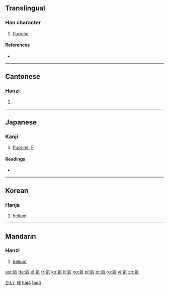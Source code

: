 ==Translingual==

===Han character===
{{Han char|rn=84|rad=气|as=06|sn=10|four=8081<sub>7</sub>|canj=人弓卜女人 (ONYVO)}}

# [[fluorine]]

====References====
* {{Han ref|kx=0599.151|dkj=17063|dj=0992.030|hdz=32011.120|uh=6C26|ud=27686|bh=AEF3|bd=44787}}

----

==Cantonese==

===Hanzi===
{{yue-hanzi|jyut=|y=hoi6}}

# {{rfdef|lang=yue|sort=气06}}

----

==Japanese==
{{rfc|lang=ja}}
===Kanji===
{{ja-kanji|grade=uc|rs=气06}}

# [[fluorine]], [[F]]

====Readings====
* {{ja-readings|on=[[がい]] (gai)|kun=}}

[[Category:ja:Chemical elements|かい']]
----

==Korean==

===Hanja===
{{ko-hanja|hangeul=해|eumhun=|rv=hae|mr=hae|y=hay}}

# [[helium]]

[[Category:ko:Chemical elements|해]]
----

==Mandarin==

===Hanzi===
{{cmn-hanzi|pin=[[hài]] ([[hai4]])|wg=hai<sup>4</sup>}}

# [[helium]]

[[Category:zh-cn:Chemical elements|hai4]]
[[Category:zh-tw:Chemical elements|hai4]]

[[ast:氦]]
[[de:氦]]
[[el:氦]]
[[fr:氦]]
[[ko:氦]]
[[lt:氦]]
[[no:氦]]
[[pl:氦]]
[[pt:氦]]
[[ro:氦]]
[[vi:氦]]
[[zh:氦]]